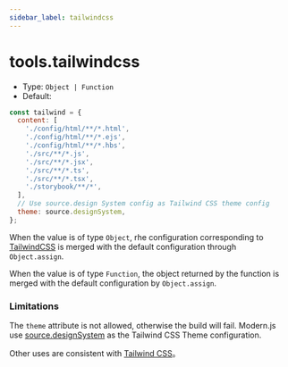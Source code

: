 ```yaml
---
sidebar_label: tailwindcss
---
```


# tools.tailwindcss

- Type: `Object | Function`
- Default:

```js
const tailwind = {
  content: [
    './config/html/**/*.html',
    './config/html/**/*.ejs',
    './config/html/**/*.hbs',
    './src/**/*.js',
    './src/**/*.jsx',
    './src/**/*.ts',
    './src/**/*.tsx',
    './storybook/**/*',
  ],
  // Use source.design System config as Tailwind CSS theme config
  theme: source.designSystem,
};
```

When the value is of type `Object`, rhe configuration corresponding to [TailwindCSS](https://tailwindcss.com/docs/configuration) is merged with the default configuration through `Object.assign`.

When the value is of type `Function`, the object returned by the function is merged with the default configuration by `Object.assign`.

### Limitations

The `theme` attribute is not allowed, otherwise the build will fail. Modern.js use [source.designSystem](/configure/app/source/design-system) as the Tailwind CSS Theme configuration.

Other uses are consistent with [Tailwind CSS](https://tailwindcss.com/docs/configuration)。
